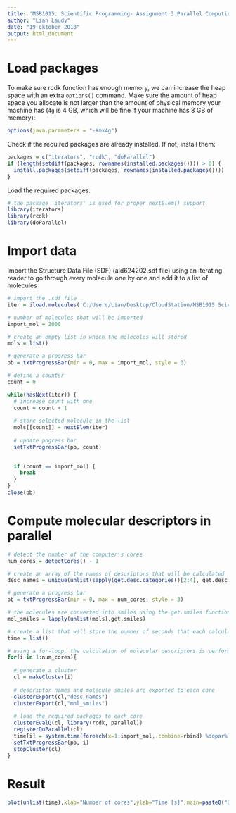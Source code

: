```yaml
---
title: 'MSB1015: Scientific Programming- Assignment 3 Parallel Computing'
author: "Lian Laudy"
date: "19 oktober 2018"
output: html_document
---
```


# Load packages

To make sure rcdk function has enough memory, we can increase the heap space with an extra `options()` command. Make
sure the amount of heap space you allocate is not larger than the amount of physical memory your machine has (`4g` is 4 GB, which will be fine if your machine has 8 GB of memory):
```r
options(java.parameters = "-Xmx4g")
```

Check if the required packages are already installed. If not, install them:
```r
packages = c("iterators", "rcdk", "doParallel")
if (length(setdiff(packages, rownames(installed.packages()))) > 0) {
  install.packages(setdiff(packages, rownames(installed.packages())))  
}
```

Load the required packages:
```r
# the package 'iterators' is used for proper nextElem() support
library(iterators)
library(rcdk)
library(doParallel)
```

# Import data

Import the Structure Data File (SDF) (aid624202.sdf file) using an iterating reader to go through every molecule one by one and add it to a list of molecules
```r
# import the .sdf file
iter = iload.molecules('C:/Users/Lian/Desktop/CloudStation/MSB1015 Scientific Programming/Assignments/3 Parallel Computing/aid624202.sdf', type='sdf')

# number of molecules that will be imported
import_mol = 2000

# create an empty list in which the molecules will stored
mols = list()

# generate a progress bar  
pb = txtProgressBar(min = 0, max = import_mol, style = 3)

# define a counter
count = 0

while(hasNext(iter)) {
  # increase count with one
  count = count + 1
  
  # store selected molecule in the list
  mols[[count]] = nextElem(iter)   
  
  # update pogress bar
  setTxtProgressBar(pb, count)
  

  if (count == import_mol) {
    break
  }
}
close(pb)
```
# Compute molecular descriptors in parallel 

```r
# detect the number of the computer's cores
num_cores = detectCores() - 1

# create an array of the names of descriptors that will be calculated
desc_names = unique(unlist(sapply(get.desc.categories()[2:4], get.desc.names)))

# generate a progress bar
pb = txtProgressBar(min = 0, max = num_cores, style = 3)

# the molecules are converted into smiles using the get.smiles function
mol_smiles = lapply(unlist(mols),get.smiles)

# create a list that will store the number of seconds that each calculation takes
time = list()

# using a for-loop, the calculation of molecular descriptors is performed using various numbers of cores. The duration of that each calculation takes will be stored
for(i in 1:num_cores){
  
  # generate a cluster
  cl = makeCluster(i)
  
  # descriptor names and molecule smiles are exported to each core
  clusterExport(cl,"desc_names") 
  clusterExport(cl,"mol_smiles")
  
  # load the required packages to each core
  clusterEvalQ(cl, library(rcdk, parallel))
  registerDoParallel(cl) 
  time[i] = system.time(foreach(x=1:import_mol,.combine=rbind) %dopar% eval.desc(parse.smiles(mol_smiles[[x]]),desc_names))
  setTxtProgressBar(pb, i)
  stopCluster(cl)
}
```

# Result
```r
plot(unlist(time),xlab="Number of cores",ylab="Time [s]",main=paste0("Duration to calculate descriptors of ",import_mol," molecules"),type='b')
```
